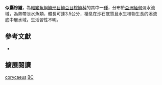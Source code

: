 {{Speciesbox 
| taxon = Badis corycaeus
| status = DD
| status_system = IUCN3.1
| authority = [[Kullander|Kullander]] & [[Britz|Britz]],2002
| synonyms = 
}}

'''似囊棕鱸'''，為[[輻鰭魚綱|輻鰭魚綱]][[鱸形目|鱸形目]][[鱸亞目|鱸亞目]][[棕鱸科|棕鱸科]]的其中一[[種|種]]，分布於[[亞洲|亞洲]][[緬甸|緬甸]]淡水流域，為熱帶淡水魚類，體長可達3.5公分，棲息在沙石底質且水生植物生長的溪流底中層水域，生活習性不明。

==參考文獻 ==
*{{FishBase_species|genus=Badis|species=corycaeus|year=2016|month=9}}

== 擴展閱讀 ==
{{refbegin}}
{{wikispecies-inline|Badis corycaeus|似囊棕鱸}}
{{refend}}
{{Taxonbar|from=Q6422620}}

[[Category:棕鱸屬|corycaeus]]
[[Category:IUCN红色名录数据缺乏物种|BC]]

{{鱸形目小作品}}